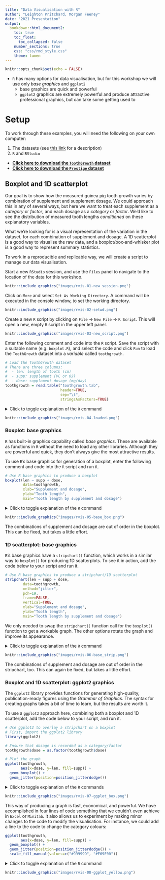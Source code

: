 ```yaml
---
title: "Data Visualisation with R"
author: "Leighton Pritchard, Morgan Feeney"
date: "2021 Presentation"
output: 
  bookdown::html_document2:
    toc: true
    toc_float:
      toc_collapsed: false
    number_sections: true
    css: "css/rmd_style.css"
    theme: lumen
---
```


```r
knitr::opts_chunk$set(echo = FALSE)
```

<div id="summary">
- `R` has many options for data visualisation, but for this workshop we will use only _base graphics_ and `ggplot2`
  - base graphics are quick and powerful
  - `ggplot2` graphics are extremely powerful and produce attractive professional graphics, but can take some getting used to
</div>

# Setup

To work through these examples, you will need the following on your own computer:

1. The datasets (see [this link](./workshop-visualisation.html) for a description)
2. `R` and `RStudio`

<div id="note">
- [**Click here to download the `ToothGrowth` dataset**](https://raw.githubusercontent.com/sipbs-compbiol/BM432/2021/notebooks/data/toothgrowth.tab)
- [**Click here to download the `Prestige` dataset**](https://raw.githubusercontent.com/sipbs-compbiol/BM432/2021/notebooks/data/prestige.tab)
</div>

## Boxplot and 1D scatterplot

Our goal is to show how the measured guinea pig tooth growth varies by combination of supplement and supplement dosage. We could approach this in any of several ways, but here we want to treat each supplement as a _category_ or _factor_, and each dosage as a _category_ or _factor_. We'd like to see the distribution of measured tooth lengths _conditioned_ on these explanatory variables.

What we're looking for is a visual representation of the variation in the dataset, for each combination of supplement and dosage. A 1D scatterplot is a good way to visualise the raw data, and a boxplot/box-and-whisker plot is a good way to represent summary statistics.

To work in a reproducible and replicable way, we will create a script to manage our data visualisation.

Start a new `RStudio` session, and use the `Files` panel to navigate to the location of the data for this workshop.

```r
knitr::include_graphics("images/rvis-01-new_session.png")
```

Click on `More` and select `Set As Working Directory`. A command will be executed in the console window, to set the working directory.

```r
knitr::include_graphics("images/rvis-02-setwd.png")
```

Create a new `R` script by clicking on `File` $\rightarrow$ `New File` $\rightarrow$ `R Script`. This will open a new, empty `R` script in the upper left panel.

```r
knitr::include_graphics("images/rvis-03-new_script.png")
```

Enter the following comment and code into the `R` script. Save the script with a suitable name (e.g. `boxplot.R`), and select the code and click `Run` to load the `ToothGrowth` dataset into a _variable_ called `toothgrowth`.

```r
# Load the ToothGrowth dataset
# There are three columns:
#  - len: length of tooth (cm)
#  - supp: supplement (VC or OJ)
#  - dose: supplement dosage (mg/day)
toothgrowth = read.table("toothgrowth.tab",
                         header=TRUE,
                         sep="\t",
                         stringsAsFactors=TRUE)
```

<details>
  <summary>Click to toggle explanation of the `R` command</summary>
  
- `read.table()` is a function that reads data in from a file, in tabular format. The first argument to the function is the name of the input file
- `header=TRUE` tells the function to read the first line of the file as a header
- `sep="\t"` tells the function to interpret the tab character as a column separator
- `stringsAsFactors=TRUE` tells the function to read data that is a "string" as a qualitative data category
</details>

```r
knitr::include_graphics("images/rvis-04-loaded.png")
```

### Boxplot: base graphics

`R` has built-in graphics capability called _base graphics_. These are available as functions in `R` without the need to load any other libraries. Although they are powerful and quick, they don't always give the most attractive results.

To use `R`'s base graphics for generation of a boxplot, enter the following comment and code into the `R` script and run it.

```r
# Use R base graphics to produce a boxplot
boxplot(len ~ supp + dose,
        data=toothgrowth,
        xlab="Supplement and dosage",
        ylab="Tooth length",
        main="Tooth length by supplement and dosage")
```

<details>
  <summary>Click to toggle explanation of the `R` command</summary>
  
- `boxplot()` is a function that creates a boxplot
- `len ~ supp + dose` tells the function which data to plot on the $y$- and $x$-axes. Read this as `<YDATA> ~ <XDATA1> + <XDATA2>`; using this expression tells `R` to group the length data by both supplement and dose
- `data=toothgrowth` tells the function that `len`, `supp` and `dose` come from the `toothgrowth` dataframe
- `xlab=` and `ylab=` tell the function what to write as $x$- and $y$-axis labels
- `main=` tells the function what the title of the graph should be
</details>

```r
knitr::include_graphics("images/rvis-05-base_box.png")
```

<div id="note">
The combinations of supplement and dosage are out of order in the boxplot. This can be fixed, but takes a little effort.
</div>

### 1D scatterplot: base graphics

`R`'s base graphics have a `stripchart()` function, which works in a similar way to `boxplot()` for producing 1D scatterplots. To see it in action, add the code below to your script and run it.

```r
# Use R base graphics to produce a stripchart/1D scatterplot
stripchart(len ~ supp + dose,
        data=toothgrowth,
        method="jitter",
        pch=19,
        frame=FALSE,
        vertical=TRUE,
        xlab="Supplement and dosage",
        ylab="Tooth length",
        main="Tooth length by supplement and dosage")
```

<div id="note">
We only needed to swap the `stripchart()` function call for the `boxplot()` function to get a workable graph. The other options rotate the graph and improve its appearance.
</div>

<details>
  <summary>Click to toggle explanation of the `R` command</summary>

The features here that differ from the boxplot are:

- `stripchart()` is a function that creates a stripchart/1D scatterplot
- `method="jitter"` moves datapoints left and right a bit, so they don't overlap
- `pch=19` changes the symbol for datapoints to be filled circles
- `frame=FALSE` turns off the axis frame
- `vertical=TRUE` plots the tooth lengths vertically, instead of horizontally
</details>

```r
knitr::include_graphics("images/rvis-06-base_strip.png")
```

<div id="note">
The combinations of supplement and dosage are out of order in the stripchart, too. This can again be fixed, but takes a little effort.
</div>


### Boxplot and 1D scatterplot: ggplot2 graphics

The `ggplot2` library provides functions for generating high-quality, publication-ready figures using the _Grammar of Graphics_. The syntax for creating graphs takes a bit of time to learn, but the results are worth it.

To use a `ggplot2` approach here, combining both a boxplot and 1D scatterplot, add the code below to your script, and run it.

```r
# Use ggplot2 to overlay a stripchart on a boxplot
# First, import the ggplot2 library
library(ggplot2)

# Ensure that dosage is recorded as a category/factor
toothgrowth$dose = as.factor(toothgrowth$dose)

# Plot the graph
ggplot(toothgrowth,
       aes(x=dose, y=len, fill=supp)) +
  geom_boxplot() +
  geom_jitter(position=position_jitterdodge())
```

<details>
  <summary>Click to toggle explanation of the `R` commands</summary>

- `library(ggplot2)` loads the `ggplot2` library, so we can use it

- `as.factor(toothgrowth$dose)` converts the numeric values in the `dose` column of the dataset into categories, so we can use them to group the datasets in `ggplot2` (otherwise, `ggplot2` thinks they're continuous values)

- `ggplot()` is a function that sets up the data for our plot; the first argument is the dataset we're using
- `aes(x=dose, y=len, fill=supp)` tells `ggplot()` that we want to use the `dose` data on the $x$-axis, the `len` data on the $y$ axis, and to colour (fill) the boxes by the category data in the `supp` column
- `geom_boxplot()` draws a boxplot
- `geom_jitter()` draws jittered datapoints
  - `position=position_jitterdodge()` tells `geom_jitter()` to align the points with the boxes
</details>

```r
knitr::include_graphics("images/rvis-07-ggplot_box.png")
```

This way of producing a graph is fast, economical, and powerful. We have accomplished in four lines of code something that we couldn't even achieve in `Excel` or `Minitab`. It also allows us to experiment by making minor changes to the code to modify the visualisation. For instance, we could add a line to the code to change the category colours:

```r
ggplot(toothgrowth,
       aes(x=dose, y=len, fill=supp)) +
  geom_boxplot() +
  geom_jitter(position=position_jitterdodge()) +
  scale_fill_manual(values=c("#999999", "#E69F00"))
```

<details>
  <summary>Click to toggle explanation of the `R` command</summary>

The feature here that differs from the plot above is:

- `scale_fill_manual()` is a function that defines a colour scale
  - here we pass two values for our two categories `OJ` and `VC`: one is grey, and the other yellow.
</details>

```r
knitr::include_graphics("images/rvis-08-ggplot_yellow.png")
```